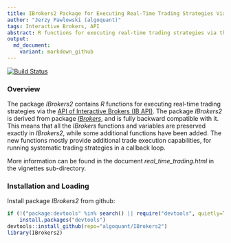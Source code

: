 ---
title: IBrokers2 Package for Executing Real-Time Trading Strategies Via the API of Interactive Brokers
author: "Jerzy Pawlowski (algoquant)"
tags: Interactive Brokers, API
abstract: R functions for executing real-time trading strategies via the <a href="https://interactivebrokers.github.io/tws-api/" target="_blank">API of Interactive Brokers (IB API)</a>.  The package *IBrokers2* is derived from *IBrokers*, and is fully backward compatible with it.
output:
  md_document:
    variant: markdown_github
---

[![Build Status](https://travis-ci.org/algoquant/IBrokers2.svg?branch=master)](https://travis-ci.org/algoquant/IBrokers2)


### Overview

The package *IBrokers2* contains *R* functions for executing real-time trading strategies via the <a href="https://interactivebrokers.github.io/tws-api/" target="_blank">API of Interactive Brokers (IB API)</a>.  The package *IBrokers2* is derived from package <a href="https://cran.r-project.org/web/packages/IBrokers/index.html" target="_blank"><em>*IBrokers*</em></a>, and is fully backward compatible with it.  This means that all the *IBrokers* functions and variables are preserved exactly in *IBrokers2*, while some additional functions have been added.  The new functions mostly provide additional trade execution capabilities, for running systematic trading strategies in a callback loop.

More information can be found in the document *real_time_trading.html* in the vignettes sub-directory.


### Installation and Loading

Install package *IBrokers2* from github:  
```{r eval=FALSE}
if (!("package:devtools" %in% search() || require("devtools", quietly=TRUE)))
    install.packages("devtools")
devtools::install_github(repo="algoquant/IBrokers2")
library(IBrokers2)
```
<br>

